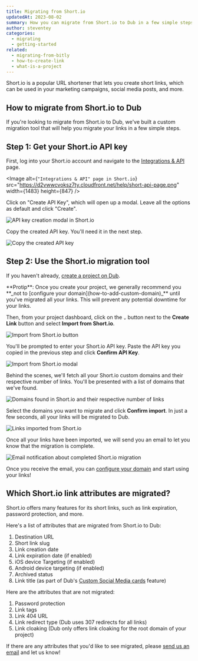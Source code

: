 ```yaml
---
title: Migrating from Short.io
updatedAt: 2023-08-02
summary: How you can migrate from Short.io to Dub in a few simple steps.
author: steventey
categories:
  - migrating
  - getting-started
related:
  - migrating-from-bitly
  - how-to-create-link
  - what-is-a-project
---
```


Short.io is a popular URL shortener that lets you create short links, which can be used in your marketing campaigns, social media posts, and more.

## How to migrate from Short.io to Dub

If you're looking to migrate from Short.io to Dub, we've built a custom migration tool that will help you migrate your links in a few simple steps.

## Step 1: Get your Short.io API key

First, log into your Short.io account and navigate to the [Integrations & API](https://app.short.io/settings/integrations/api-key) page.

<Image
  alt={`"Integrations & API" page in Short.io`}
  src="https://d2vwwcvoksz7ty.cloudfront.net/help/short-api-page.png"
  width={1483}
  height={847}
/>

Click on "Create API Key", which will open up a modal. Leave all the options as default and click "Create".

<Image
  alt="API key creation modal in Short.io"
  src="https://d2vwwcvoksz7ty.cloudfront.net/help/short-create-api-key.png"
  width={790}
  height={558}
/>

Copy the created API key. You'll need it in the next step.

<Image
  alt="Copy the created API key"
  src="https://d2vwwcvoksz7ty.cloudfront.net/help/short-copy-api-key.png"
  width={675}
  height={310}
/>

## Step 2: Use the Short.io migration tool

If you haven't already, [create a project on Dub](what-is-a-project#how-to-create-a-project).

<Note variant="info">
  **Protip**: Once you create your project, we generally recommend you **_not to
  [configure your domain](how-to-add-custom-domain)_** until you've migrated all
  your links. This will prevent any potential downtime for your links.
</Note>

Then, from your project dashboard, click on the `⌄` button next to the **Create Link** button and select **Import from Short.io**.

<Image
  alt="Import from Short.io button"
  src="https://d2vwwcvoksz7ty.cloudfront.net/help/import-from-short-button.png"
  width={915}
  height={550}
/>

You'll be prompted to enter your Short.io API key. Paste the API key you copied in the previous step and click **Confirm API Key**.

<Image
  alt="Import from Short.io modal"
  src="https://d2vwwcvoksz7ty.cloudfront.net/help/import-from-short-modal.png"
  width={880}
  height={539}
/>

Behind the scenes, we'll fetch all your Short.io custom domains and their respective number of links. You'll be presented with a list of domains that we've found.

<Image
  alt="Domains found in Short.io and their respective number of links"
  src="https://d2vwwcvoksz7ty.cloudfront.net/help/imported-short-domains.png"
  width={956}
  height={594}
/>

Select the domains you want to migrate and click **Confirm import**. In just a few seconds, all your links will be migrated to Dub.

<Image
  alt="Links imported from Short.io"
  src="https://d2vwwcvoksz7ty.cloudfront.net/help/imported-shortio-links.png"
  width={1412}
  height={858}
/>

Once all your links have been imported, we will send you an email to let you know that the migration is complete.

<Image
  alt="Email notification about completed Short.io migration"
  src="https://d2vwwcvoksz7ty.cloudfront.net/help/imported-short-email.png"
  width={1132}
  height={690}
/>

Once you receive the email, you can [configure your domain](how-to-add-custom-domain#step-2-configure-your-domain) and start using your links!

## Which Short.io link attributes are migrated?

Short.io offers many features for its short links, such as link expiration, password protection, and more.

Here's a list of attributes that are migrated from Short.io to Dub:

1. Destination URL
2. Short link slug
3. Link creation date
4. Link expiration date (if enabled)
5. iOS device Targeting (if enabled)
6. Android device targeting (if enabled)
7. Archived status
8. Link title (as part of Dub's [Custom Social Media cards](how-to-create-link#custom-social-media-cards) feature)

Here are the attributes that are not migrated:

1. Password protection
2. Link tags
3. Link 404 URL
4. Link redirect type (Dub uses 307 redirects for all links)
5. Link cloaking (Dub only offers link cloaking for the root domain of your project)

If there are any attributes that you'd like to see migrated, please [send us an email](mailto:support@dub.sh?subject=Short.io%20migration%20feedback) and let us know!